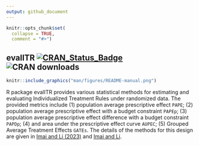 ```yaml
---
output: github_document
---
```


<!-- README.md is generated from README.Rmd. Please edit that file -->

```r
knitr::opts_chunk$set(
  collapse = TRUE,
  comment = "#>")
```

## evalITR  [![CRAN_Status_Badge](http://www.r-pkg.org/badges/version/evalITR)](https://cran.r-project.org/package=evalITR) ![CRAN downloads](http://cranlogs.r-pkg.org/badges/grand-total/evalITR)


<!-- badges: start -->
<!-- badges: end -->

```r
knitr::include_graphics("man/figures/README-manual.png")
```

R package evalITR provides various statistical methods for estimating
and evaluating Individualized Treatment Rules under randomized data. The
provided metrics include (1) population average prescriptive effect
`PAPE`; (2) population average prescriptive effect with a budget
constraint `PAPEp`; (3) population average prescriptive effect
difference with a budget constraint `PAPDp`; (4) and area under the
prescriptive effect curve `AUPEC`; (5) Grouped Average Treatment
Effects `GATEs`. The details of the methods for this design are given in [Imai and Li
(2023)](https://arxiv.org/abs/1905.05389) and
[Imai and Li](https://arxiv.org/abs/2203.14511).
